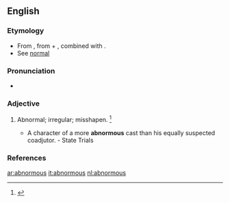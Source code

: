 ==English==

===Etymology===
* From {{etyl|la|en}} {{term|abnormis|lang=la}}, from {{term|ab-|ab-|lang=la}} + {{term|norma||rule|lang=la}}, combined with {{term|-ous||lang=en}}.
* See [[normal]]

===Pronunciation===
* {{a|US}} {{IPA|/ˈæbˌnɔɹ.məs/|/əbˈnɔɹ.məs/}}

===Adjective===
{{en-adj}}

# {{context|archaic|lang=en}} Abnormal; irregular; misshapen. {{defdate|First attested in the mid 18<sup>th</sup> century.}}<ref name=SOED>{{reference-book | last =| first = | authorlink =  | coauthors =  | editor =Brown, Lesley  | others =  | title = The Shorter Oxford English Dictionary | origdate =  | origyear = 1933| origmonth =  | url =  | format =  | accessdate =  | accessyear =  | accessmonth =  | edition = 5th | date =  | year =2003| month =  | publisher =Oxford University Press  | location =Oxford, UK | language =  | id =  | doi = | isbn =978-0-19-860575-7 | lccn = | ol = | pages =6| chapter =  | chapterurl =  | quote =}}</ref>
#* A character of a more '''abnormous''' cast than his equally suspected coadjutor. - State Trials

===References===
<references/>

[[ar:abnormous]]
[[it:abnormous]]
[[nl:abnormous]]